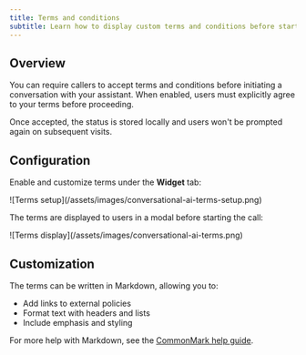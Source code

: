 ```yaml
---
title: Terms and conditions
subtitle: Learn how to display custom terms and conditions before starting a call.
---
```


## Overview

You can require callers to accept terms and conditions before initiating a conversation with your assistant. When enabled, users must explicitly agree to your terms before proceeding.

<Info>
  Once accepted, the status is stored locally and users won't be prompted again on subsequent
  visits.
</Info>

## Configuration

Enable and customize terms under the **Widget** tab:

<Frame background="subtle">![Terms setup](/assets/images/conversational-ai-terms-setup.png)</Frame>

The terms are displayed to users in a modal before starting the call:

<Frame background="subtle">![Terms display](/assets/images/conversational-ai-terms.png)</Frame>

## Customization

The terms can be written in Markdown, allowing you to:

- Add links to external policies
- Format text with headers and lists
- Include emphasis and styling

For more help with Markdown, see the [CommonMark help guide](https://commonmark.org/help/).
